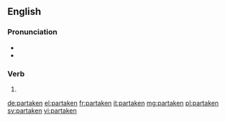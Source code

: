 ==English==

===Pronunciation===
* {{IPA|/pɑɹˈteɪkən/|lang=en}}
* {{rhymes|eɪkən|lang=en}}

===Verb===
{{head|en}}

# {{past participle of|partake|lang=en}}

[[de:partaken]]
[[el:partaken]]
[[fr:partaken]]
[[it:partaken]]
[[mg:partaken]]
[[pl:partaken]]
[[sv:partaken]]
[[vi:partaken]]